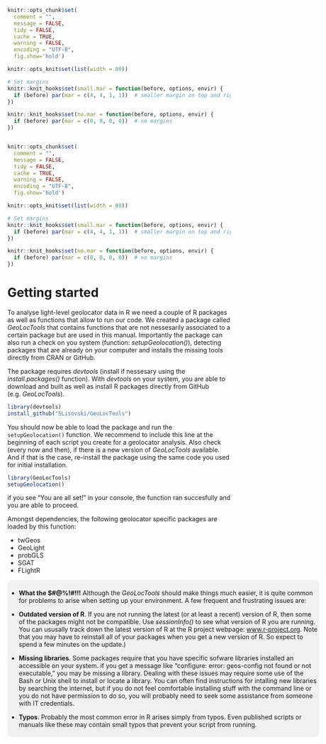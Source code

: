 ```r
knitr::opts_chunk$set(
  comment = "",
  message = FALSE,
  tidy = FALSE,
  cache = TRUE,
  warning = FALSE,
  encoding = "UTF-8",
  fig.show='hold')

knitr::opts_knit$set(list(width = 80))

# Set margins
knitr::knit_hooks$set(small.mar = function(before, options, envir) {
  if (before) par(mar = c(4, 4, 1, 1))  # smaller margin on top and right
})

knitr::knit_hooks$set(no.mar = function(before, options, envir) {
  if (before) par(mar = c(0, 0, 0, 0))  # no margins
})



```
```r
knitr::opts_chunk$set(
  comment = "",
  message = FALSE,
  tidy = FALSE,
  cache = TRUE,
  warning = FALSE,
  encoding = "UTF-8",
  fig.show='hold')

knitr::opts_knit$set(list(width = 80))

# Set margins
knitr::knit_hooks$set(small.mar = function(before, options, envir) {
  if (before) par(mar = c(4, 4, 1, 1))  # smaller margin on top and right
})

knitr::knit_hooks$set(no.mar = function(before, options, envir) {
  if (before) par(mar = c(0, 0, 0, 0))  # no margins
})

```
# Getting started {#start}

To analyse light-level geolocator data in R we need a couple of R packages as well as functions that allow to run our code. We created a package called _GeoLocTools_ that contains functions that are not nessesarily associated to a certain package but are used in this manual. Importantly the package can also run a check on you system (function: _setupGeolocation()_), detecting packages that are already on your computer and installs the missing tools directly from CRAN or GitHub.

The package requires _devtools_ (install if nessesary using the _install.packages()_ function). With _devtools_ on your system, you are able to download and built as well as install R packages directly from GitHub (e.g. _GeoLocTools_).

```r
library(devtools)
install_github("SLisovski/GeoLocTools")
```

You should now be able to load the package and run the `setupGeolocation()` function. We recommend to include this line at the beginning of each script you create for a geolocator analysis. Also check (every now and then), if there is a new version of _GeoLocTools_ available. And if that is the case, re-install the package using the same code you used for initial installation.

```r
library(GeoLocTools)
setupGeolocation()
``` 

if you see "You are all set!" in your console, the function ran succesfully and you are able to proceed.

Amongst dependencies, the following geolocator specific packages are loaded by this function:

- twGeos
- GeoLight
- probGLS
- SGAT
- FLightR


<div style="background-color:rgba(0, 0, 0, 0.0470588); border-radius: 10px; text-align:left; vertical-align: middle; padding:6px 2; width: 700px; margin: auto:">
* **What the $#@%!#!!!**
Although the _GeoLocTools_ should make things much easier, it is quite common for problems to arise when setting up your environment. A few frequent and frustrating issues are:
 
* **Outdated version of R**. If you are not running the latest (or at least a recent) version of R, then some of the packages might not be compatible. Use _sessionInfo()_ to see what version of R you are running. You can ususally track down the latest version of R at the R project webpage: [www.r-project.org](www.r-project.org). Note that you may have to reinstall all of your packages when you get a new version of R. So expect to spend a few minutes on the update.)
    
* **Missing libraries**. Some packages require that you have specific sofware libraries installed an accessible on your system. if you get a message like "configure: error: geos-config not found or not executable," you may be missing a library. Dealing with these issues may require some use of the Bash or Unix shell to install or locate a library. You can often find instructions for intalling new libraries by searching the internet, but if you do not feel comfortable installing stuff with the command line or you do not have permission to do so, you will probably need to seek some assistance from someone with IT credentials.
 
* **Typos**. Probably the most common error in R arises simply from typos. Even published scripts or manuals like these may contain small typos that prevent your script from running. 
</div>
